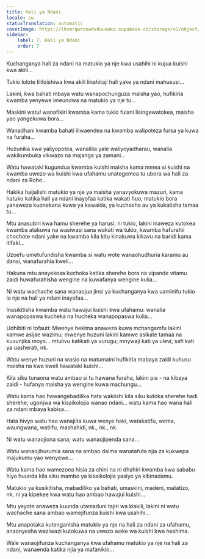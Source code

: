 ```yaml
---
title: Hali ya Ndani
locale: sw
statusTranslation: automatic
coverImage: https://lhvmrqwrcowdvduuaukz.supabase.co/storage/v1/object/public/strapi-uploads/small_cover-tratado-de-psicologia-revolucionaria.webp-5e15e1cec4e0ebebcde5d7fc7565d8fd.webp
sidebar:
    label: 7. Hali ya Ndani
    order: 7
---
```

Kuchanganya hali za ndani na matukio ya nje kwa usahihi ni kujua kuishi kwa akili...

Tukio lolote lililoishiwa kwa akili linahitaji hali yake ya ndani mahususi...

Lakini, kwa bahati mbaya watu wanapochunguza maisha yao, hufikiria kwamba yenyewe imeundwa na matukio ya nje tu...

Maskini watu! wanafikiri kwamba kama tukio fulani lisingewatokea, maisha yao yangekuwa bora...

Wanadhani kwamba bahati iliwaendea na kwamba walipoteza fursa ya kuwa na furaha...

Huzunika kwa yaliyopotea, wanalilia yale waliyoyadharau, wanalia wakikumbuka vikwazo na majanga ya zamani...

Watu hawataki kugundua kwamba kuishi maisha kama mmea si kuishi na kwamba uwezo wa kuishi kwa ufahamu unategemea tu ubora wa hali za ndani za Roho...

Hakika haijalishi matukio ya nje ya maisha yanavyokuwa mazuri, kama hatuko katika hali ya ndani inayofaa katika wakati huo, matukio bora yanaweza kuonekana kuwa ya kawaida, ya kuchosha au ya kukatisha tamaa tu...

Mtu anasubiri kwa hamu sherehe ya harusi, ni tukio, lakini inaweza kutokea kwamba atakuwa na wasiwasi sana wakati wa tukio, kwamba hafurahii chochote ndani yake na kwamba kila kitu kinakuwa kikavu na baridi kama itifaki...

Uzoefu umetufundisha kwamba si watu wote wanaohudhuria karamu au dansi, wanafurahia kweli...

Hakuna mtu anayekosa kuchoka katika sherehe bora na vipande vitamu zaidi huwafurahisha wengine na kuwafanya wengine kulia...

Ni watu wachache sana wanaojua jinsi ya kuchanganya kwa uaminifu tukio la nje na hali ya ndani inayofaa...

Inasikitisha kwamba watu hawajui kuishi kwa ufahamu: wanalia wanapopaswa kucheka na hucheka wanapopaswa kulia...

Udhibiti ni tofauti: Mwenye hekima anaweza kuwa mchangamfu lakini kamwe asijae wazimu; mwenye huzuni lakini kamwe asikate tamaa na kuvunjika moyo... mtulivu katikati ya vurugu; mnywaji kati ya ulevi; safi kati ya uasherati, nk.

Watu wenye huzuni na wasio na matumaini hufikiria mabaya zaidi kuhusu maisha na kwa kweli hawataki kuishi...

Kila siku tunaona watu ambao si tu hawana furaha, lakini pia - na kibaya zaidi - hufanya maisha ya wengine kuwa machungu...

Watu kama hao hawangebadilika hata wakiishi kila siku kutoka sherehe hadi sherehe; ugonjwa wa kisaikolojia wanao ndani... watu kama hao wana hali za ndani mbaya kabisa...

Hata hivyo watu hao wanajiita kuwa wenye haki, watakatifu, wema, waungwana, watiifu, mashahidi, nk., nk., nk.

Ni watu wanaojiona sana; watu wanaojipenda sana...

Watu wanaojihurumia sana na ambao daima wanatafuta njia za kukwepa majukumu yao wenyewe...

Watu kama hao wamezoea hisia za chini na ni dhahiri kwamba kwa sababu hiyo huunda kila siku mambo ya kisaikolojia yasiyo ya kibinadamu.

Matukio ya kusikitisha, mabadiliko ya bahati, umaskini, madeni, matatizo, nk, ni ya kipekee kwa watu hao ambao hawajui kuishi...

Mtu yeyote anaweza kuunda utamaduni tajiri wa kiakili, lakini ni watu wachache sana ambao wamejifunza kuishi kwa usahihi...

Mtu anapotaka kutenganisha matukio ya nje na hali za ndani za ufahamu, anaonyesha waziwazi kutokuwa na uwezo wake wa kuishi kwa heshima.

Wale wanaojifunza kuchanganya kwa ufahamu matukio ya nje na hali za ndani, wanaenda katika njia ya mafanikio...

